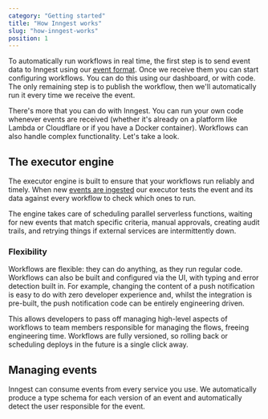 ```yaml
---
category: "Getting started"
title: "How Inngest works"
slug: "how-inngest-works"
position: 1
---
```



To automatically run workflows in real time, the first step is to send event data to Inngest using our [event format](/docs/event-format-and-structure).  Once we receive them you can start configuring workflows.  You can do this using our dashboard, or with code.  The only remaining step is to publish the workflow, then we'll automatically run it every time we receive the event.

There's more that you can do with Inngest.  You can run your own code whenever events are received (whether it's already on a platform like Lambda or Cloudflare or if you have a Docker container).  Workflows can also handle complex functionality.  Let's take a look.

## The executor engine 

The executor engine is built to ensure that your workflows run reliably and timely.  When new [events are ingested](/docs/event-apis-and-integrations) our executor tests the event and its data against every workflow to check which ones to run.

The engine takes care of scheduling parallel serverless functions, waiting for new events that match specific criteria, manual approvals, creating audit trails, and retrying things if external services are intermittently down.

### Flexibility

Workflows are flexible:  they can do anything, as they run regular code.  Workflows can also be built and configured via the UI, with typing and error detection built in.  For example, changing the content of a push notification is easy to do with zero developer experience and, whilst the integration is pre-built, the push notification code can be entirely engineering driven.

This allows developers to pass off managing high-level aspects of workflows to team members responsible for managing the flows, freeing engineering time.  Workflows are fully versioned, so rolling back or scheduling deploys in the future is a single click away.

## Managing events

Inngest can consume events from every service you use.  We automatically produce a type schema for each version of an event and automatically detect the user responsible for the event.
